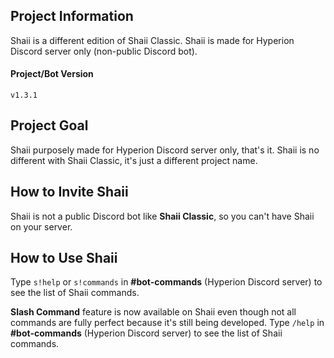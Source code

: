 ## Project Information
Shaii is a different edition of Shaii Classic. Shaii is made for Hyperion Discord server only (non-public Discord bot).

#### Project/Bot Version
`v1.3.1`

## Project Goal
Shaii purposely made for Hyperion Discord server only, that's it. Shaii is no different with Shaii Classic, it's just a different project name.

## How to Invite Shaii
Shaii is not a public Discord bot like **Shaii Classic**, so you can't have Shaii on your server.

## How to Use Shaii
Type `s!help` or `s!commands` in **#bot-commands** (Hyperion Discord server) to see the list of Shaii commands.

**Slash Command** feature is now available on Shaii even though not all commands are fully perfect because it's still being developed. Type `/help` in **#bot-commands** (Hyperion Discord server) to see the list of Shaii commands.